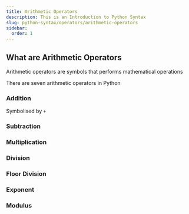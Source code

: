 ```yaml
---
title: Arithmetic Operators
description: This is an Introduction to Python Syntax
slug: python-syntax/operators/arithmetic-operators
sidebar:
  order: 1
---
```



## What are Arithmetic Operators

Arithmetic operators are symbols that performs mathematical operations

There are seven arithmetic operators in Python


### Addition 

Symbolised by `+` 


### Subtraction



### Multiplication



### Division 


### Floor Division


### Exponent



### Modulus
